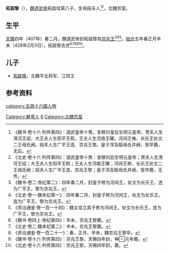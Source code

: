 '''拓跋黎'''（{{bd|?||428年|2月3日|catIdx=t}}），[[魏道武帝|魏道武帝]]拓跋珪第八子，生母段夫人<ref>《魏书·卷十六·列传第四》：道武皇帝十男。宣穆刘皇后生明元皇帝，贺夫人生清河王绍，大王夫人生阳平王熙，王夫人生河南王曜。河间王脩、长乐王处文二王母氏阙。段夫人生广平王连、京兆王黎。皇子浑及聪母氏并阙，皆早薨，无后。</ref><ref>《北史·卷十六·列传第四》：道武皇帝十男：宣穆刘后生明元皇帝；贺夫人生清河王绍；大王夫人生阳平王熙；王夫人生河南王曜；河间王修、长乐王处文二王母氏阙；段夫人生广平王连、京兆王黎；皇子浑及聪母氏并阙，皆早薨，无传。</ref>，北魏宗室。

==生平==
[[天赐_(北魏)|天賜]]四年（407年）春二月，魏道武帝封拓跋黎為[[京兆王|京兆王]]<ref>《魏书·卷二·帝纪第二》：四年春二月，封皇子修为河间王，处文为长乐王，连为广平王，黎为京兆王。</ref><ref>《北史·卷一·魏本纪第一》：四年春二月，封皇子修为河间王，处文为长乐王，连为广平王，黎为京兆王。</ref><ref>《资治通鉴·卷一百一十四》：魏主珪立其子修为河间王，处文为长乐王，连为广平王，黎为京兆王。</ref>。[[始光|始光]]五年春正月辛未（428年2月3日），拓跋黎去世<ref>《魏书·卷四上·帝纪第四》：辛未，京兆王黎薨。</ref><ref>《北史·卷二·魏本纪第二》：辛未，京兆王黎薨。</ref><ref>《资治通鉴·卷一百二十一》：春，正月，辛未，魏京兆王黎卒。</ref><ref>《魏书·卷十六·列传第四》：京兆王黎，天赐四年封，神元年薨。</ref><ref>《北史·卷十六·列传第四》：京兆王黎，天赐四年封。薨。</ref>。

==儿子==
*[[拓跋根|拓跋根]]，北魏平北将军、江阳王

==参考资料==
{{reflist}}

{{南北朝人物小作品}}
[[category:五胡十六國人物|category:五胡十六國人物]]
[[Category:鮮卑人|Category:鮮卑人]]
[[Category:魏道武帝皇子|8]]
[[Category:北魏宗室|Category:北魏宗室]]
